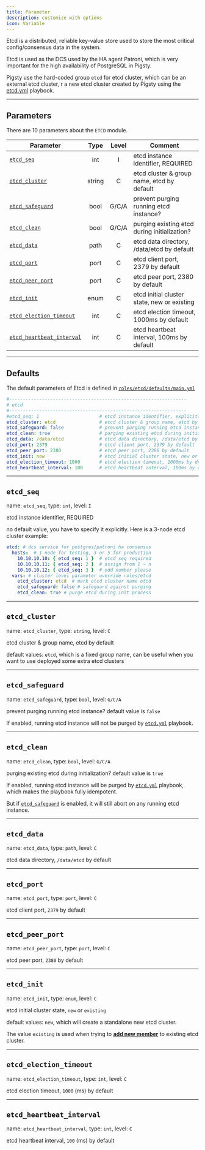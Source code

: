 ```yaml
---
title: Parameter
description: customize with options
icon: Variable
---
```



Etcd is a distributed, reliable key-value store used to store the most critical config/consensus data in the system.

Etcd is used as the DCS used by the HA agent Patroni, which is very important for the high availability of PostgreSQL in Pigsty.

Pigsty use the hard-coded group `etcd` for etcd cluster, which can be an external etcd cluster, r a new etcd cluster created by Pigsty using the [etcd.yml](/docs/etcd/playbook/#etcdyml) playbook.

------

## Parameters

There are 10 parameters about the `ETCD` module.

| Parameter                                                    |  Type  | Level | Comment                                      |
| ------------------------------------------------------------ | :----: | :---: | -------------------------------------------- |
| [`etcd_seq`](/docs/etcd/param/#etcd_seq)    |  int   |   I   | etcd instance identifier, REQUIRED           |
| [`etcd_cluster`](/docs/etcd/param/#etcd_cluster) | string |   C   | etcd cluster & group name, etcd by default   |
| [`etcd_safeguard`](/docs/etcd/param/#etcd_safeguard) |  bool  | G/C/A | prevent purging running etcd instance?       |
| [`etcd_clean`](/docs/etcd/param/#etcd_clean) |  bool  | G/C/A | purging existing etcd during initialization? |
| [`etcd_data`](/docs/etcd/param/#etcd_data)  |  path  |   C   | etcd data directory, /data/etcd by default   |
| [`etcd_port`](/docs/etcd/param/#etcd_port)  |  port  |   C   | etcd client port, 2379 by default            |
| [`etcd_peer_port`](/docs/etcd/param/#etcd_peer_port) |  port  |   C   | etcd peer port, 2380 by default              |
| [`etcd_init`](/docs/etcd/param/#etcd_init)  |  enum  |   C   | etcd initial cluster state, new or existing  |
| [`etcd_election_timeout`](/docs/etcd/param/#etcd_election_timeout) |  int   |   C   | etcd election timeout, 1000ms by default     |
| [`etcd_heartbeat_interval`](/docs/etcd/param/#etcd_heartbeat_interval) |  int   |   C   | etcd heartbeat interval, 100ms by default    |

------

## Defaults

The default parameters of Etcd is defined in [`roles/etcd/defaults/main.yml`](https://github.com/pgsty/pigsty/blob/main/roles/etcd/defaults/main.yml)

```yaml
#-----------------------------------------------------------------
# etcd
#-----------------------------------------------------------------
#etcd_seq: 1                      # etcd instance identifier, explicitly required
etcd_cluster: etcd                # etcd cluster & group name, etcd by default
etcd_safeguard: false             # prevent purging running etcd instance?
etcd_clean: true                  # purging existing etcd during initialization?
etcd_data: /data/etcd             # etcd data directory, /data/etcd by default
etcd_port: 2379                   # etcd client port, 2379 by default
etcd_peer_port: 2380              # etcd peer port, 2380 by default
etcd_init: new                    # etcd initial cluster state, new or existing
etcd_election_timeout: 1000       # etcd election timeout, 1000ms by default
etcd_heartbeat_interval: 100      # etcd heartbeat interval, 100ms by default
```

------

## `etcd_seq`

name: `etcd_seq`, type: `int`, level: `I`

etcd instance identifier, REQUIRED

no default value, you have to specify it explicitly. Here is a 3-node etcd cluster example:

```yaml
etcd: # dcs service for postgres/patroni ha consensus
  hosts:  # 1 node for testing, 3 or 5 for production
    10.10.10.10: { etcd_seq: 1 }  # etcd_seq required
    10.10.10.11: { etcd_seq: 2 }  # assign from 1 ~ n
    10.10.10.12: { etcd_seq: 3 }  # odd number please
  vars: # cluster level parameter override roles/etcd
    etcd_cluster: etcd  # mark etcd cluster name etcd
    etcd_safeguard: false # safeguard against purging
    etcd_clean: true # purge etcd during init process
```

------

## `etcd_cluster`

name: `etcd_cluster`, type: `string`, level: `C`

etcd cluster & group name, etcd by default

default values: `etcd`, which is a fixed group name, can be useful when you want to use deployed some extra etcd clusters

------

## `etcd_safeguard`

name: `etcd_safeguard`, type: `bool`, level: `G/C/A`

prevent purging running etcd instance? default value is `false`

If enabled, running etcd instance will not be purged by [`etcd.yml`](/docs/etcd/playbook/#etcdyml) playbook.

------

## `etcd_clean`

name: `etcd_clean`, type: `bool`, level: `G/C/A`

purging existing etcd during initialization? default value is `true`

If enabled, running etcd instance will be purged by [`etcd.yml`](/docs/etcd/playbook/#etcdyml) playbook, which makes the playbook fully idempotent.

But if [`etcd_safeguard`](/docs/etcd/param/#etcd_safeguard) is enabled, it will still abort on any running etcd instance.

------

## `etcd_data`

name: `etcd_data`, type: `path`, level: `C`

etcd data directory, `/data/etcd` by default

------

## `etcd_port`

name: `etcd_port`, type: `port`, level: `C`

etcd client port, `2379` by default

------

## `etcd_peer_port`

name: `etcd_peer_port`, type: `port`, level: `C`

etcd peer port, `2380` by default

------

## `etcd_init`

name: `etcd_init`, type: `enum`, level: `C`

etcd initial cluster state, `new` or `existing`

default values: `new`, which will create a standalone new etcd cluster.

The value `existing` is used when trying to [**add new member**](/docs/etcd/admin/#add-member) to existing etcd cluster.

------

## `etcd_election_timeout`

name: `etcd_election_timeout`, type: `int`, level: `C`

etcd election timeout, `1000` (ms) by default

------

## `etcd_heartbeat_interval`

name: `etcd_heartbeat_interval`, type: `int`, level: `C`

etcd heartbeat interval, `100` (ms) by default